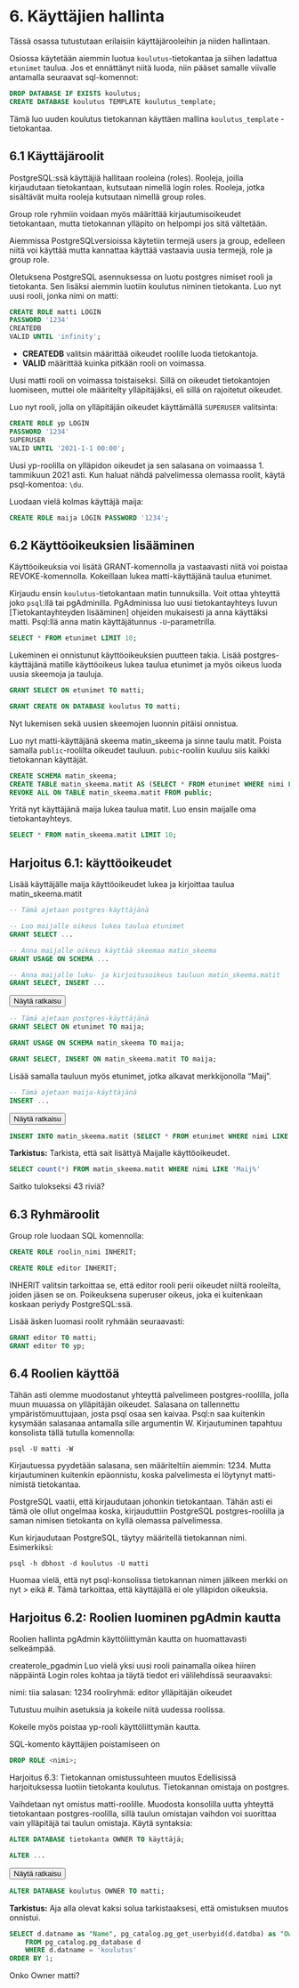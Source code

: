 # 6. Käyttäjien hallinta
Tässä osassa tutustutaan erilaisiin käyttäjärooleihin ja niiden hallintaan.

Osiossa käytetään aiemmin luotua `koulutus`-tietokantaa ja siihen ladattua `etunimet` taulua. Jos et ennättänyt niitä luoda, niin pääset samalle viivalle antamalla seuraavat sql-komennot:

::: code-box
```sql
DROP DATABASE IF EXISTS koulutus;
CREATE DATABASE koulutus TEMPLATE koulutus_template;
```
:::
Tämä luo uuden koulutus tietokannan käyttäen mallina `koulutus_template` -tietokantaa.


## 6.1 Käyttäjäroolit

PostgreSQL:ssä käyttäjiä hallitaan rooleina (roles). Rooleja, joilla kirjaudutaan tietokantaan, kutsutaan nimellä login roles. Rooleja, jotka sisältävät muita rooleja kutsutaan nimellä group roles.

Group role ryhmiin voidaan myös määrittää kirjautumisoikeudet tietokantaan, mutta tietokannan ylläpito on helpompi jos sitä vältetään.

Aiemmissa PostgreSQLversioissa käytetiin termejä users ja group, edelleen niitä voi käyttää mutta kannattaa käyttää vastaavia uusia termejä, role ja group role.

Oletuksena PostgreSQL asennuksessa on luotu postgres nimiset rooli ja tietokanta. Sen lisäksi aiemmin luotiin koulutus niminen tietokanta. Luo nyt uusi rooli, jonka nimi on matti:

::: code-box
```sql
CREATE ROLE matti LOGIN
PASSWORD '1234'
CREATEDB
VALID UNTIL 'infinity';
```
:::

* __CREATEDB__ valitsin määrittää oikeudet roolille luoda tietokantoja.
* __VALID__ määrittää kuinka pitkään rooli on voimassa.

Uusi matti rooli on voimassa toistaiseksi. Sillä on oikeudet tietokantojen luomiseen, muttei ole määritelty ylläpitäjäksi, eli sillä on rajoitetut oikeudet.

Luo nyt rooli, jolla on ylläpitäjän oikeudet käyttämällä `SUPERUSER` valitsinta:

::: code-box
```sql
CREATE ROLE yp LOGIN
PASSWORD '1234'
SUPERUSER
VALID UNTIL '2021-1-1 00:00';
```
:::

Uusi yp-roolilla on ylläpidon oikeudet ja sen salasana on voimaassa 1. tammikuun 2021 asti. Kun haluat nähdä palvelimessa olemassa roolit, käytä psql-komentoa: `\du`.

Luodaan vielä kolmas käyttäjä maija:

::: code-box
```sql
CREATE ROLE maija LOGIN PASSWORD '1234';
```
:::

## 6.2 Käyttöoikeuksien lisääminen

Käyttöoikeuksia voi lisätä GRANT-komennolla ja vastaavasti niitä voi poistaa REVOKE-komennolla.
Kokeillaan lukea matti-käyttäjänä taulua etunimet.

Kirjaudu ensin `koulutus`-tietokantaan matin tunnuksilla.
Voit ottaa yhteyttä joko `psql`:llä tai pgAdminilla. PgAdminissa luo uusi tietokantayhteys luvun [Tietokantayhteyden lisääminen] ohjeiden mukaisesti ja anna käyttäksi matti.
Psql:llä anna matin käyttäjätunnus `-U`-parametrilla.

::: code-box
```sql
SELECT * FROM etunimet LIMIT 10;
```
:::

Lukeminen ei onnistunut käyttöoikeuksien puutteen takia. Lisää postgres-käyttäjänä matille käyttöoikeus lukea taulua etunimet ja myös oikeus luoda uusia skeemoja ja tauluja.

::: code-box
```sql
GRANT SELECT ON etunimet TO matti;
```
:::

::: code-box
```sql
GRANT CREATE ON DATABASE koulutus TO matti;
```
:::
Nyt lukemisen sekä uusien skeemojen luonnin pitäisi onnistua.

Luo nyt matti-käyttäjänä skeema matin_skeema ja sinne taulu matit. Poista samalla `public`-roolilta oikeudet tauluun. `pubic`-rooliin kuuluu siis kaikki tietokannan käyttäjät.

::: code-box
```sql
CREATE SCHEMA matin_skeema;
CREATE TABLE matin_skeema.matit AS (SELECT * FROM etunimet WHERE nimi LIKE 'Mat%');
REVOKE ALL ON TABLE matin_skeema.matit FROM public;
```
:::

Yritä nyt käyttäjänä maija lukea taulua matit. Luo ensin maijalle oma tietokantayhteys.

::: code-box
```sql
SELECT * FROM matin_skeema.matit LIMIT 10;
```
:::

## Harjoitus 6.1: käyttöoikeudet
Lisää käyttäjälle maija käyttöoikeudet lukea ja kirjoittaa taulua matin_skeema.matit

::: code-box
```sql
-- Tämä ajetaan postgres-käyttäjänä

-- Luo maijalle oikeus lukea taulua etunimet
GRANT SELECT ...

-- Anna maijalle oikeus käyttää skeemaa matin_skeema
GRANT USAGE ON SCHEMA ...

-- Anna maijalle luku- ja kirjoitusoikeus tauluun matin_skeema.matit
GRANT SELECT, INSERT ...
```
:::


<button onclick="toggleAnswer(this)" class="btn answer_btn">Näytä ratkaisu</button>
::: hidden-box
::: code-box
```sql
-- Tämä ajetaan postgres-käyttäjänä
GRANT SELECT ON etunimet TO maija;

GRANT USAGE ON SCHEMA matin_skeema TO maija;

GRANT SELECT, INSERT ON matin_skeema.matit TO maija;
```
:::
:::

Lisää samalla tauluun myös etunimet, jotka alkavat merkkijonolla "Maij".

::: code-box
```sql
-- Tämä ajetaan maija-käyttäjänä
INSERT ...
```
:::

<button onclick="toggleAnswer(this)" class="btn answer_btn">Näytä ratkaisu</button>

::: hidden-box
::: code-box
```sql
INSERT INTO matin_skeema.matit (SELECT * FROM etunimet WHERE nimi LIKE 'Maij%');
```
:::
:::

**Tarkistus:**
Tarkista, että sait lisättyä Maijalle käyttöoikeudet.

::: code-box
```sql
SELECT count(*) FROM matin_skeema.matit WHERE nimi LIKE 'Maij%'
```
:::
Saitko tulokseksi 43 riviä?


## 6.3 Ryhmäroolit
Group role luodaan SQL komennolla:

::: code-box
```sql
CREATE ROLE roolin_nimi INHERIT;
```
:::

::: code-box
```sql
CREATE ROLE editor INHERIT;
```
:::
INHERIT valitsin tarkoittaa se, että editor rooli perii oikeudet niiltä rooleilta, joiden jäsen se on. Poikeuksena superuser oikeus, joka ei kuitenkaan koskaan periydy PostgreSQL:ssä.

Lisää äsken luomasi roolit ryhmään seuraavasti:

::: code-box
```sql
GRANT editor TO matti;
GRANT editor TO yp;
```
:::

## 6.4 Roolien käyttöä
Tähän asti olemme muodostanut yhteyttä palvelimeen postgres-roolilla, jolla muun muuassa on ylläpitäjän oikeudet. Salasana on tallennettu ympäristömuuttujaan, josta psql osaa sen kaivaa. Psql:n saa kuitenkin kysymään salasanaa antamalla sille argumentin W. Kirjautuminen tapahtuu konsolista tällä tutulla komennolla:

::: commandline-box
```
psql -U matti -W
```
:::

Kirjautuessa pyydetään salasana, sen määriteltiin aiemmin: 1234. Mutta kirjautuminen kuitenkin epäonnistu, koska palvelimesta ei löytynyt matti-nimistä tietokantaa.

PostgreSQL vaatii, että kirjaudutaan johonkin tietokantaan. Tähän asti ei tämä ole ollut ongelmaa koska, kirjauduttiin PostgreSQL postgres-roolilla ja saman nimisen tietokanta on kyllä olemassa palvelimessa.

Kun kirjaudutaan PostgreSQL, täytyy määritellä tietokannan nimi. Esimerkiksi:

::: commandline-box
```
psql -h dbhost -d koulutus -U matti 
```
:::

Huomaa vielä, että nyt psql-konsolissa tietokannan nimen jälkeen merkki on nyt > eikä #. Tämä tarkoittaa, että käyttäjällä ei ole ylläpidon oikeuksia.

## Harjoitus 6.2: Roolien luominen pgAdmin kautta
Roolien hallinta pgAdmin käyttöliittymän kautta on huomattavasti selkeämpää.

createrole_pgadmin Luo vielä yksi uusi rooli painamalla oikea hiiren näppäintä Login roles kohtaa ja täytä tiedot eri välilehdissä seuraavaksi:

nimi: tiia
salasan: 1234
rooliryhmä: editor
ylläpitäjän oikeudet

Tutustuu muihin asetuksia ja kokeile niitä uudessa roolissa.

Kokeile myös poistaa yp-rooli käyttöliittymän kautta.

SQL-komento käyttäjien poistamiseen on

::: code-box
```sql
DROP ROLE <nimi>;
```
:::
Harjoitus 6.3: Tietokannan omistussuhteen muutos
Edellisissä harjoituksessa luotiin tietokanta koulutus. Tietokannan omistaja on postgres.

Vaihdetaan nyt omistus matti-roolille. Muodosta konsolilla uutta yhteyttä tietokantaan postgres-roolilla, sillä taulun omistajan vaihdon voi suorittaa vain ylläpitäjä tai taulun omistaja. Käytä syntaksia:

::: code-box
```sql
ALTER DATABASE tietokanta OWNER TO käyttäjä;
```
:::

::: code-box
```sql
ALTER ...
```
:::

<button onclick="toggleAnswer(this)" class="btn answer_btn">Näytä ratkaisu</button>

::: hidden-box
::: code-box
```sql
ALTER DATABASE koulutus OWNER TO matti;
```
:::
:::

**Tarkistus:**
Aja alla olevat kaksi solua tarkistaaksesi, että omistuksen muutos onnistui.

::: code-box
```sql
SELECT d.datname as "Name", pg_catalog.pg_get_userbyid(d.datdba) as "Owner"
    FROM pg_catalog.pg_database d
    WHERE d.datname = 'koulutus'
ORDER BY 1;
```
:::
Onko Owner matti?
